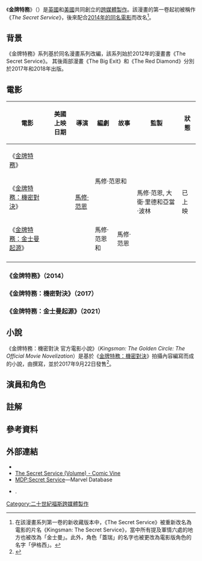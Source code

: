 {{request translation|en}}
{{noteTA
|G1=Comic
|G2=Show
|T=zh-cn:王牌特工系列; zh-hk:皇家特工系列; zh-tw:金牌特務系列; zh-sg:金牌特务系列; zh-my:金牌特务系列;
|1=zh-cn:王牌特工; zh-hk:皇家特工; zh-tw:金牌特務;
|2=zh-cn:王牌特工2：黄金圈; zh-hk:皇家特工：金圈子; zh-tw:金牌特務：機密對決; zh-sg:金牌特务：机密对决; zh-my:金牌特务：机密对决;
}}
{{Infobox media franchise
| title = 金牌特務<br /><small>{{lang|en|''Kingsman''}}</small>
| image = Kingsman. logo.svg
| caption = 
| creator = {{plainlist|
* [[馬克·米勒_(作家)|馬克·米勒]]
* {{link-en|戴夫·吉本斯|Dave Gibbons}}
}}
| origin = 《[[金牌特務_(漫畫)|金牌特務]]》
| owner = {{plainlist|
* 馬克·米勒 / {{link-en|Millarworld}}（漫畫）
* [[二十世紀影業|二十世紀影業]]（電影）}}
| films = {{plainlist|
* 《[[金牌特務_(電影)|金牌特務]]》（2014）
* 《[[金牌特務：機密對決|金牌特務：機密對決]]》（2017）
* 《[[金牌特務：金士曼起源|金牌特務：金士曼起源]]》（2021）
}}
| comics = {{plainlist|
* 《''The Secret Service''》
* 《''The Big Exit''》
* 《''The Red Diamond''》
}}
| years = 2012年–2018年（漫畫）<br>2014年至今（電影）
| tv_series = 
| video_games = 
| shorts = 
| soundtracks = {{plainlist|
* [[金牌特務：電影原聲帶|金牌特務]]
* {{link-en|金牌特務：機密對決 (原聲帶)|Kingsman: The Golden Circle (soundtrack)|金牌特務：機密對決}}
}}
}}

《'''金牌特務'''》（{{lang-en|''Kingsman''}}）是[[英國|英國]]和[[美國|美國]]共同創立的[[跨媒體製作|跨媒體製作]]。該漫畫的第一卷起初被稱作《''The Secret Service''》，後來配合[[金牌特務_(電影)|2014年的同名電影]]而改名<ref group=NB>在該漫畫系列第一卷的新收藏版本中，《The Secret Service》被重新改名為電影的片名《Kingsman: The Secret Service》，當中所有提及軍情六處的地方也被改為「金士曼」。此外，角色「蓋瑞」的名字也被更改為電影版角色的名字「伊格西」。</ref>。

== 背景 ==
{{further|金牌特務 (漫畫)}}

《金牌特務》系列基於同名漫畫系列改編，該系列始於2012年的漫畫書《The Secret Service》。 其後兩部漫畫《The Big Exit》和《The Red Diamond》分別於2017年和2018年出版。

== 電影 ==
{| class="wikitable plainrowheaders" style="text-align:center;"
|-
! scope="col"| 電影
! scope="col"| 美國上映日期
!scope="col"| 導演
!scope="col"| 編劇
!scope="col"| 故事
!scope="col"| 監製
!scope="col"| 狀態
|-
! scope="row" style="text-align:left" | 《[[金牌特務_(電影)|金牌特務]]》
| style="text-align:left" |{{Start date|2015|2|13|df=y}}
| rowspan="3" | [[馬修·范恩|馬修·范恩]]
| rowspan="2" colspan="2"| 馬修·范恩和{{link-en|珍·古德曼|Jane Goldman}}
| rowspan="3" | 馬修·范恩, 大衛·里德和亞當·波林
| rowspan="3" | 已上映
|-
! scope="row" style="text-align:left" | 《[[金牌特務：機密對決|金牌特務：機密對決]]》
| style="text-align:left" |{{Start date|2017|9|22|df=y}}
|-
! scope="row" style="text-align:left" | 《[[金牌特務：金士曼起源|金牌特務：金士曼起源]]》
| style="text-align:left" |{{Start date|2021|12|24|df=y}}
| 馬修·范恩和{{link-en|卡爾·蓋達塞克|Karl Gajdusek}}
| 馬修·范恩
|-
|}

=== 《金牌特務》（2014） ===
{{main|金牌特務 (電影)}}

=== 《金牌特務：機密對決》（2017） ===
{{main|金牌特務：機密對決}}

=== 《金牌特務：金士曼起源》（2021） ===
{{main|金牌特務：金士曼起源}}

== 小說 ==
《金牌特務：機密對決 官方電影小說》（''Kingsman: The Golden Circle: The Official Movie Novelization''）是基於《[[金牌特務：機密對決|金牌特務：機密對決]]》拍攝內容編寫而成的小說，由{{link-en|提姆·瓦格納|Tim Waggoner}}撰寫，並於2017年9月22日發售<ref>{{Cite web |url=https://www.amazon.co.uk/Kingsman-Golden-Circle-Official-Novelization-ebook/dp/B074JWF5S9/ref=sr_1_13?ie=UTF8&qid=1506013469&sr=8-13&keywords=kingsman%2F |title=''Kingsman: The Golden Circle: The Official Movie Novelization'', by Tim Waggoner - Amazon.co.uk |accessdate=2020-09-20 |archive-date=2019-07-01 |archive-url=https://web.archive.org/web/20190701072301/https://www.amazon.co.uk/Kingsman-Golden-Circle-Official-Novelization-ebook/dp/B074JWF5S9/ref%3Dsr_1_13?ie=UTF8&qid=1506013469&sr=8-13&keywords=kingsman%2F |dead-url=no }}</ref>。

== 演員和角色 ==
{{main|{{link-en|金牌特務角色列表|List of Kingsman characters}}}}

== 註解 ==
{{reflist|group=NB}}

== 參考資料 ==
{{Reflist|30em}}

== 外部連結 ==
* {{official website|http://marvel.com/comics/issue/42701/secret_service_2012_1}}
* [http://www.comicvine.com/the-secret-service/4050-47946/ The Secret Service (Volume) - Comic Vine] {{Wayback|url=http://www.comicvine.com/the-secret-service/4050-47946/ |date=20150924044951 }}
* [[MarvelDatabase:Secret_Service_Vol_1|MDP:Secret Service]]—Marvel Database
* {{youtube|hAPpX5rAPwg|《金牌特務》中文電影預告}}.{{zh-tw}}

{{Kingsman}}
{{DEFAULTSORT:Kingsman}}
[[Category:二十世紀福斯跨媒體製作|Category:二十世紀福斯跨媒體製作]]
